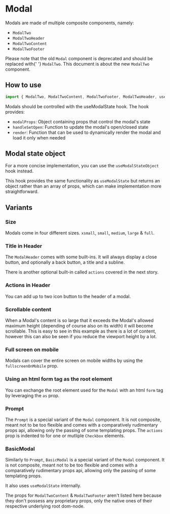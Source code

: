 

# Modal

Modals are made of multiple composite components, namely:

- `ModalTwo`
- `ModalTwoHeader`
- `ModalTwoContent`
- `ModalTwoFooter`

<Alert>
    Please note that the old <code>Modal</code> component is deprecated and should be replaced with{' '}
    <code>ModalTwo</code>. This document is about the new <code>ModalTwo</code> component.
</Alert>

## How to use

```javascript
import { ModalTwo, ModalTwoContent, ModalTwoFooter, ModalTwoHeader, useModalState } from '@proton/components';
```

Modals should be controlled with the useModalState hook. The hook provides:

- `modalProps`: Object containing props that control the modal's state
- `handleSetOpen`: Function to update the modal's open/closed state
- `render`: Function that can be used to dynamically render the modal and load it only when needed

<Canvas withSource="open">
    <Story id="components-modal--example" />
</Canvas>

## Modal state object

For a more concise implementation, you can use the `useModalStateObject` hook instead.

This hook provides the same functionality as `useModalState` but returns an object rather than an array of props, which can make implementation more straightforward.

<Canvas withSource="open">
    <Story id="components-modal--modal-state-object" />
</Canvas>

## Variants

### Size

Modals come in four different sizes. `xsmall`, `small`, `medium`, `large` & `full`.

<Canvas>
    <Story id="components-modal--primary" />
</Canvas>

### Title in Header

The `ModalHeader` comes with some built-ins. It will always display a close button, and optionally a back button, a title and a subline.

There is another optional built-in called `actions` covered in the next story.

<Canvas>
    <Story id="components-modal--header" />
</Canvas>

### Actions in Header

You can add up to two icon button to the header of a modal.

<Canvas>
    <Story id="components-modal--header-actions" />
</Canvas>

### Scrollable content

When a Modal's content is so large that it exceeds the Modal's allowed maximum height (depending of course also on its width) it will become scrollable. This is easy to see in this example as there is a lot of content, however this can also be seen if you reduce the viewport height by a lot.

<Canvas>
    <Story id="components-modal--a-lot-of-content" />
</Canvas>

### Full screen on mobile

Modals can cover the entire screen on mobile widths by using the `fullscreenOnMobile` prop.

<Canvas>
    <Story id="components-modal--fullscreen-on-mobile" />
</Canvas>

### Using an html form tag as the root element

You can exchange the root element used for the `Modal` with an html `form` tag by leveraging the `as` prop.

<Canvas>
    <Story id="components-modal--with-form-root" />
</Canvas>

### Prompt

The `Prompt` is a special variant of the `Modal` component. It is not composite, meant not to be too flexible and comes with a comparatively rudimentary props api, allowing only the passing of some templating props. The `actions` prop is indented to for one or mutliple `Checkbox` elements.

<Canvas>
    <Story id="components-modal--prompt-basic" />
</Canvas>

<Canvas>
    <Story id="components-modal--prompt-with-only-one-button" />
</Canvas>

<Canvas>
    <Story id="components-modal--prompt-with-footnote" />
</Canvas>

### BasicModal

Similarly to `Prompt`, `BasicModal` is a special variant of the `Modal` component. It is not composite, meant not to be too flexible and comes with a comparatively rudimentary props api, allowing only the passing of some templating props.

It also uses `useModalState` internally.

<Canvas>
    <Story id="components-modal--basic" />
</Canvas>

The props for `ModalTwoContent` & `ModalTwoFooter` aren't listed here because they don't possess any proprietary props, only the native ones of their respective underlying root dom-node.

<div class="hidden">
    <Primary />
</div>

<ArgTypes story={PRIMARY_STORY} />
